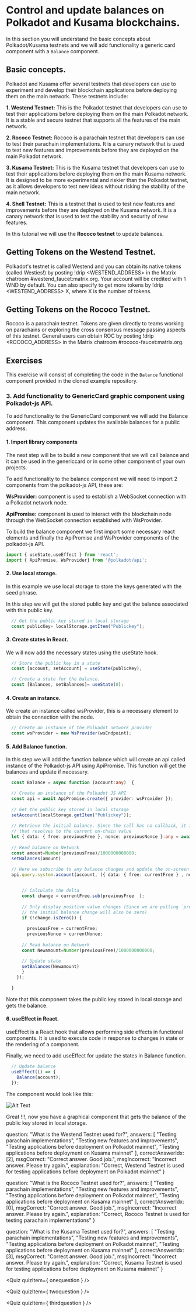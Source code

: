 # Control and update balances on Polkadot and Kusama blockchains.

In this section you will understand the basic concepts about Polkadot/Kusama testnets and we will add functionality a generic card component with a ``Balance`` component.

## Basic concepts.

Polkadot and Kusama offer several testnets that developers can use to experiment and develop their blockchain applications before deploying them on the main network. These testnets include:

**1. Westend Testnet:** This is the Polkadot testnet that developers can use to test their applications before deploying them on the main Polkadot network. It is a stable and secure testnet that supports all the features of the main network.

**2. Rococo Testnet:** Rococo is a parachain testnet that developers can use to test their parachain implementations. It is a canary network that is used to test new features and improvements before they are deployed on the main Polkadot network.

**3. Kusama Testnet:** This is the Kusama testnet that developers can use to test their applications before deploying them on the main Kusama network. It is designed to be more experimental and riskier than the Polkadot testnet, as it allows developers to test new ideas without risking the stability of the main network.

**4. Shell Testnet:** This is a testnet that is used to test new features and improvements before they are deployed on the Kusama network. It is a canary network that is used to test the stability and security of new features.

In this tutorial we will use the **Rococo testnet** to update balances.

## Getting Tokens on the Westend Testnet.

Polkadot's testnet is called Westend and you can obtain its native tokens (called Westies!) by posting !drip <WESTEND_ADDRESS> in the Matrix chatroom #westend_faucet:matrix.org. Your account will be credited with 1 WND by default. You can also specify to get more tokens by !drip <WESTEND_ADDRESS> X, where X is the number of tokens.

## Getting Tokens on the Rococo Testnet.

Rococo is a parachain testnet. Tokens are given directly to teams working on parachains or exploring the cross consensus message passing aspects of this testnet. General users can obtain ROC by posting !drip <ROCOCO_ADDRESS> in the Matrix chatroom #rococo-faucet:matrix.org. 

## Exercises

This exercise will consist of completing the code in the ``Balance`` functional component provided in the cloned example repository.

### 3. Add functionality to GenericCard graphic component using Polkadot-js API.

To add functionality to the GenericCard component we will add the Balance component. This component updates the available balances for a public address.

#### 1. Import library components

The next step will be to build a new component that we will call balance and it can be used in the genericcard or in some other component of your own projects.

To add functionality to the balance component we will need to import 2 components from the polkadot-js API, these are:

**WsProvider:** component is used to establish a WebSocket connection with a Polkadot network node.

**ApiPromise:** component is used to interact with the blockchain node through the WebSocket connection established with WsProvider.

To build the balance component we first import some necessary react elements and finally the ApiPromise and WsProvider components of the polkadot-js API.

```ts title=src/pages/portfolio/Balance.tsx
import { useState,useEffect } from 'react';
import { ApiPromise, WsProvider} from '@polkadot/api';
```


#### 2. Use local storage.
In this example we use local storage to store the keys generated with the seed phrase.

In this step we will get the stored public key and get the balance associated with this public key.

```ts title=src/pages/portfolio/Balance.tsx
  // Get the public key stored in local storage
  const publicKey= localStorage.getItem("Publickey");
```

#### 3. Create states in React.

We will now add the necessary states using the useState hook.

```ts title=src/pages/portfolio/Balance.tsx
  // Store the public key in a state
  const [account, setAccount] = useState(publicKey);

  // Create a state for the balance.
  const [Balances, setBalances]= useState(0);
```
 
#### 4. Create an instance.

We create an instance called wsProvider, this is a necessary element to obtain the connection with the node.

```ts title=src/pages/portfolio/Balance.tsx
  // Create an instance of the Polkadot network provider
  const wsProvider = new WsProvider(wsEndpoint);
```

#### 5. Add Balance function.

In this step we will add the function balance which will create an api called instance of the Polkadot-js API using ApiPromise.
This function will get the balances and update if necessary.

```ts title=src/pages/portfolio/Balance.tsx
  const Balance = async function (account:any)  {

  // Create an instance of the Polkadot JS API
  const api = await ApiPromise.create({ provider: wsProvider });
  
  // Get the public key stored in local storage
  setAccount(localStorage.getItem("Publickey"));
  
  // Retrieve the initial balance. Since the call has no callback, it is simply a promise
  // that resolves to the current on-chain value
  let { data: { free: previousFree }, nonce: previousNonce }:any = await api.query.system.account(account);
  
  // Read balance on Network
  const amount=Number(previousFree)/1000000000000;
  setBalances(amount) 
  
  // Here we subscribe to any balance changes and update the on-screen value
  api.query.system.account(account, ({ data: { free: currentFree } , nonce: currentNonce }: any) => {


      // Calculate the delta
      const change = currentFree.sub(previousFree  );
  
      // Only display positive value changes (Since we are pulling `previous` above already,
      // the initial balance change will also be zero)
      if (!change.isZero()) {
        
        previousFree = currentFree;
        previousNonce = currentNonce;
        
      // Read balance on Network
      const Newamount=Number(previousFree)/1000000000000;

      // Update state
      setBalances(Newamount) 
      }
    });
  
  }

```
Note that this component takes the public key stored in local storage and gets the balance.


#### 6. useEffect in React.

useEffect is a React hook that allows performing side effects in functional components. It is used to execute code in response to changes in state or the rendering of a component.

Finally, we need to add useEffect for update the states in Balance function. 

```ts title=src/pages/portfolio/Balance.tsx
  // Update balance
  useEffect(() => {
    Balance(account);
  });
```
The component would look like this:

![Alt Text](./assets/Portfolio.png)

Great !!!, now you have a graphical component that gets the balance of the public key stored in local storage.



  question: "What is the Westend Testnet used for?", 
  answers: [ 
    "Testing parachain implementations", 
    "Testing new features and improvements", 
    "Testing applications before deployment on Polkadot mainnet",
    "Testing applications before deployment on Kusama mainnet"
  ],
  correctAnswerIdx: [2],
  msgCorrect: "Correct answer. Good job.",
  msgIncorrect: "Incorrect answer. Please try again.",
  explanation: "Correct, Westend Testnet is used for testing applications before deployment on Polkadot mainnet"
}

  question: "What is the Rococo Testnet used for?", 
  answers: [ 
    "Testing parachain implementations", 
    "Testing new features and improvements", 
    "Testing applications before deployment on Polkadot mainnet",
    "Testing applications before deployment on Kusama mainnet"
  ],
  correctAnswerIdx: [0],
  msgCorrect: "Correct answer. Good job.",
  msgIncorrect: "Incorrect answer. Please try again.",
  explanation: "Correct, Rococo Testnet is used for testing parachain implementations"
}


  question: "What is the Kusama Testnet used for?", 
  answers: [ 
    "Testing parachain implementations", 
    "Testing new features and improvements", 
    "Testing applications before deployment on Polkadot mainnet",
    "Testing applications before deployment on Kusama mainnet"
  ],
  correctAnswerIdx: [3],
  msgCorrect: "Correct answer. Good job.",
  msgIncorrect: "Incorrect answer. Please try again.",
  explanation: "Correct, Kusama Testnet is used for testing applications before deployment on Kusama mainnet"
}


<Quiz quizItem={ onequestion } />

<Quiz quizItem={ twoquestion } />

<Quiz quizItem={ thirdquestion } />